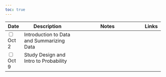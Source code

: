 ```yaml
---
toc: true
---
```


<table class="table-striped text-left table-bordered" align = "center">

  <thead>
    <th style="width:  3%">Date</th>
    <th style="width:  30%">Description</th>
    <th style="width:  40%">Notes</th>
    <th style="width:  8%">Links</th>
  </thead>


  <tr>
    <td><input type="checkbox" />Oct 2</td>
    <td> Introduction to Data and Summarizing Data&nbsp; &nbsp; </td>
    <td></td>
    <td><a href="https://mdogucu.github.io/stats67-fa25-starter-codes/1disb-summarize-data.qmd" download> <i class="fa-brands fa-r-project" aria-hidden="true"
            title="External Link to Slides" target = "_blank"></i></a></td>
  </tr>
  
  <tr>
    <td><input type="checkbox" />Oct 9</td>
    <td> Study Design and Intro to Probability&nbsp; &nbsp; </td>
    <td></td>
    <td><a href="https://mdogucu.github.io/stats67-fa25-starter-codes/2disb-study-prob.qmd" download> <i class="fa-brands fa-r-project" aria-hidden="true"
            title="External Link to Slides" target = "_blank"></i></a></td>
  </tr>
  

  
        
</table>